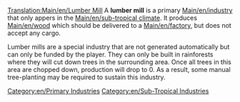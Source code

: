 [[Translation:Main/en/Lumber Mill]]{{en/-}}
{{en/Industries|image=Lumbermill.png
|name=Lumber Mill
|climates=[[Main/en/Climates#Sub-tropical]]
|accepts=Nothing
|produces=[[Main/en/Wood]]
}}
A '''lumber mill''' is a primary [[Main/en/industry]] that only appers in the [[Main/en/sub-tropical climate]]. It produces [[Main/en/wood]] which should be delivered to a [[Main/en/factory]], but does not accept any cargo.

Lumber mills are a special industry that are not generated automatically but can only be funded by the player. They can only be built in rainforests where they will cut down trees in the surrounding area. Once all trees in this area are chopped down, production will drop to 0. As a result, some manual tree-planting may be required to sustain this industry.

{{en/Navbox Industries}}

[[Category:en/Primary Industries]]
[[Category:en/Sub-Tropical Industries]]